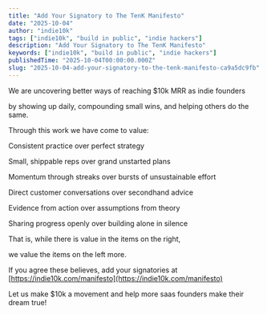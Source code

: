 ```yaml
---
title: "Add Your Signatory to The TenK Manifesto"
date: "2025-10-04"
author: "indie10k"
tags: ["indie10k", "build in public", "indie hackers"]
description: "Add Your Signatory to The TenK Manifesto"
keywords: ["indie10k", "build in public", "indie hackers"]
publishedTime: "2025-10-04T00:00:00.000Z"
slug: "2025-10-04-add-your-signatory-to-the-tenk-manifesto-ca9a5dc9fb"
---
```


We are uncovering better ways of reaching $10k MRR as indie founders

by showing up daily, compounding small wins, and helping others do the same.

Through this work we have come to value:

Consistent practice over perfect strategy

Small, shippable reps over grand unstarted plans

Momentum through streaks over bursts of unsustainable effort

Direct customer conversations over secondhand advice

Evidence from action over assumptions from theory

Sharing progress openly over building alone in silence

That is, while there is value in the items on the right,

we value the items on the left more.

If you agree these believes, add your signatories at [https://indie10k.com/manifesto](https://indie10k.com/manifesto)

Let us make $10k a movement and help more saas founders make their dream true!